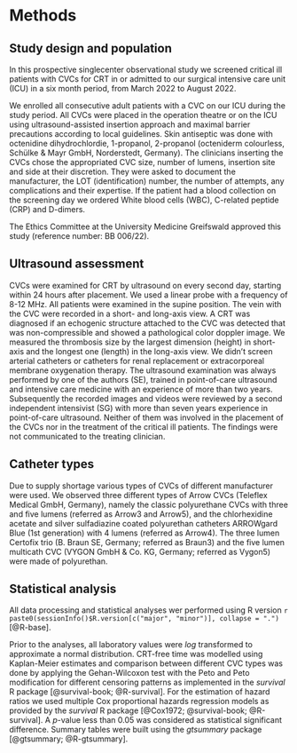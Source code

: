 # Methods

## Study design and population

In this prospective singlecenter observational study we screened
critical ill patients with CVCs for CRT
in or admitted to our surgical intensive care unit (ICU)
in a six month period, from March 2022 to August 2022.

We enrolled all consecutive adult patients with a CVC on our ICU during the study period.
All CVCs were placed in the operation theatre or on the ICU using ultrasound-assisted insertion approach and maximal barrier precautions according to local guidelines.
Skin antiseptic was done with octenidine dihydrochlordie, 1-propanol, 2-propanol (octeniderm colourless, Schülke & Mayr GmbH, Norderstedt, Germany).
The clinicians inserting the CVCs chose the appropriated CVC size, number of lumens, insertion site and side at their discretion.
They were asked to document the manufacturer, the LOT (identification) number, the number of attempts, any complications and their expertise.
If the patient had a blood collection on the screening day we ordered White blood cells (WBC), C-related peptide (CRP) and D-dimers.

The Ethics Committee at the University Medicine Greifswald
approved this study (reference number: BB 006/22).

## Ultrasound assessment

CVCs were examined for CRT by ultrasound on every second day, starting within 24 hours after placement.
We used a linear probe with a frequency of 8-12 MHz.
All patients were examined in the supine position.
The vein with the CVC were recorded in a short- and long-axis view.
A CRT was diagnosed if an echogenic structure attached to the CVC was detected that was non-compressible and showed a pathological color doppler image.
We measured the thrombosis size by the largest dimension (height) in short-axis and the longest one (length) in the long-axis view.
We didn't screen arterial catheters or catheters for renal replacement or extracorporeal membrane oxygenation therapy.
The ultrasound examination was always performed by one of the authors (SE), trained in point-of-care ultrasound
and intensive care medicine with an experience of more than two years.
Subsequently the recorded images and videos were reviewed by a second independent intensivist (SG) with more than seven years experience in point-of-care ultrasound.
Neither of them was involved in the placement of the CVCs nor in the treatment of the critical ill patients.
The findings were not communicated to the treating clinician.

## Catheter types

Due to supply shortage various types of CVCs of different manufacturer were used.
We observed three different types of Arrow CVCs (Teleflex Medical GmbH, Germany), namely the classic polyurethane CVCs with three and five lumens (referred as Arrow3 and Arrow5), and the chlorhexidine acetate and silver sulfadiazine coated polyurethan catheters ARROWgard Blue (1st generation) with 4 lumens (referred as Arrow4).
The three lumen Certofix trio (B. Braun SE, Germany; referred as Braun3) and the five lumen multicath CVC (VYGON GmbH & Co. KG, Germany; referred as Vygon5) were made of polyurethan.

## Statistical analysis

All data processing and statistical analyses wer performed using R version
`r paste0(sessionInfo()$R.version[c("major", "minor")], collapse = ".")`
[@R-base].

Prior to the analyses, all laboratory values were *log* transformed to
approximate a normal distribution.
CRT-free time was modelled using Kaplan-Meier estimates and comparison between different CVC types was done by applying the Gehan-Wilcoxon test with the Peto and Peto modification for different censoring patterns as implemented in the *survival* R package [@survival-book; @R-survival].
For the estimation of hazard ratios we used multiple Cox proportional hazards regression models as provided by the *survival* R package [@Cox1972; @survival-book; @R-survival].
A $p$-value less than 0.05 was considered as statistical significant difference.
Summary tables were built using the *gtsummary* package
[@gtsummary; @R-gtsummary].
